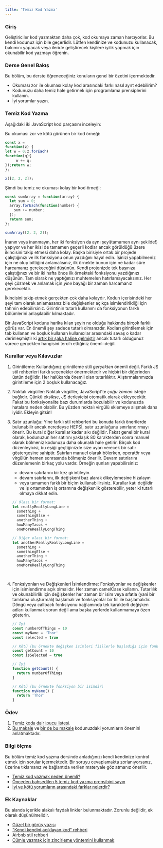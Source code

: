 ```yaml
---
title: 'Temiz Kod Yazma'
---
```


### Giriş

Geliştiriciler kod yazmaktan daha çok, kod okumaya zaman harcıyorlar. Bu kendi kodunuz için bile geçerlidir. Lütfen kendinize ve kodunuzu kullanacak, bakımını yapacak veya ileride geliştirecek kişilere iyilik yapmak için okunabilir kod yazmayı öğrenin.

### Derse Genel Bakış

Bu bölüm, bu derste öğreneceğiniz konuların genel bir özetini içermektedir.

- Okuması zor ile okuması kolay kod arasındaki farkı nasıl ayırt edebilirim?
- Kodunuzu daha temiz hale getirmek için programlama prensiplerini kullanın.
- İyi yorumlar yazın.

### Temiz Kod Yazma

Aşağıdaki iki JavaScript kod parçasını inceleyin:

Bu okuması zor ve kötü görünen bir kod örneği:

```JavaScript
const x =
function(z) {
let w = 0;z.forEach(
function(q){
     w += q;
});return w;
};

x([2, 2, 2]);
```

Şimdi bu temiz ve okuması kolay bir kod örneği:

```JavaScript
const sumArray = function(array) {
  let sum = 0;
  array.forEach(function(number) {
    sum += number;
  });
  return sum;
};

sumArray([2, 2, 2]);
```

İnanın veya inanmayın, her iki fonksiyon da aynı şeyi\(tamamen aynı şekilde!\) yapıyor ve her ikisi de tamamen geçerli kodlar ancak görüldüğü üzere ikincisini takip etmesi daha kolay. Başka birisiyle ortak bir projede çalıştığınızı ve ilk fonksiyonu onun yazdığını hayal edin. İşinizi yapabilmeniz için ne olup bittiğini anlamalısınız, ilk örnekte bunun için ne kadar süre harcamanız gerekeceğini düşünün. Kendi projenizde tek başınıza çalıştığınızı ve bir iki hafta önce ilk örnekteki fonksiyonu yazdığınızı düşünün. Tam olarak ne yaptığınızı muhtemelen hatırlamayacaksınız. Her şeyi çözmek ve anlamak için _yine_ bayağı bir zaman harcamanız gerekecektir.

İkincisini takip etmek gerçekten çok daha kolaydır. Kodun içerisindeki her şeyi tam olarak anlamasanız bile değişkenler açıkça isimlendirildiği için tahmin edebilirsiniz. Girintinin tutarlı kullanımı da fonksiyonun farklı bölümlerini anlaşılabilir kılmaktadır.

Bir JavaScript kodunu harika kılan şeyin ne olduğu hakkında birçok farklı görüş var. En önemli şey sadece tutarlı olmanızdır. Kodları girintilemek için tab kullanan ve boşluk kullanan kullanıcılar arasındaki savaş o kadar derinleşmiştir ki [artık bir şaka haline gelmiştir](https://www.youtube.com/watch?v=SsoOG6ZeyUI) ancak tutarlı olduğunuz sürece gerçekten hangisini tercih ettiğiniz önemli değil.

### Kurallar veya Kılavuzlar

1.  Girintileme: Kullandığınız girintileme stili _gerçekten_ önemli değil. Farklı JS stil rehberleri farklı seçenekler önermektedir ve hiçbiri bir diğerinden üstün değildir. Her halükarda önemli olan tutarlılıktır. Alıştırmalarımızda girintileme için 2 boşluk kullanacağız.

2.  Noktalı virgüller: Noktalı virgüller, JavaScript'te _çoğu zaman_ isteğe bağlıdır. Çünkü eksikse, JS derleyicisi otomatik olarak ekleyecektir. Fakat bu fonksiyonalite bazı durumlarda bozulabilir ve kodunuzda hatalara neden olabilir. Bu yüzden noktalı virgülü eklemeye alışmak daha iyidir. Ekleyin gitsin!

3.  Satır uzunluğu: Yine farklı stil rehberleri bu konuda farklı önerilerde bulunabilir ancak neredeyse HEPSİ, satır uzunluğunu sınırlandırmayı önerir. Bu kural diğer kurallar kadar sıkı değildir. Fakat genel bir kural olarak, kodunuzun her satırını yaklaşık 80 karakterden sonra manuel olarak bölmeniz kodunuzu daha okunaklı hale getirir. Birçok kod düzenleyicisi, bu eşiği geçtiğinizde size uyarı verecek bir satır göstergesine sahiptir. Satırları manuel olarak bölerken, operatör veya virgülün hemen sonrasında bölmeniz önerilir. Devam satırlarını düzenlemenin birkaç yolu vardır. Örneğin şunları yapabilirsiniz:

    - devam satırlarını bir kez girintileyin.
    - devam satırlarını, ilk değişkeni baz alarak dikeylemesine hizalayın
    - veya tamamen farklı bir biçim kullanabilirsiniz. Kurallar katı değildir ve iş ortamından iş ortamına değişkenlik gösterebilir, yeter ki tutarlı olmaya dikkat edin.

    ```javascript
    // Olası bir format:
    let reallyReallyLongLine =
      something +
      somethingElse +
      anotherThing +
      howManyTacos +
      oneMoreReallyLongThing

    // Diğer olası bir format:
    let anotherReallyReallyLongLine =
      something +
      somethingElse +
      anotherThing +
      howManyTacos +
      oneMoreReallyLongThing
    ```

    ​

4.  Fonksiyonları ve Değişkenleri İsimlendirme: Fonksiyonlar ve değişkenler için isimlendirme açık olmalıdır. Her zaman camelCase kullanın. Tutarlılık ve okunabilirlik için değişkenler her zaman bir isim veya sıfatla (yani bir tamlama oluşturmalı) başlamalı ve fonksiyonlar bir fiil ile başlamalıdır. Döngü veya callback fonksiyonu bağlamında tek karakterli değişken adları kullanmak sorun değil ama başka yerlerde kullanmamaya özen gösterin.

    ```javascript
    // İyi
    const numberOfThings = 10
    const myName = 'Thor'
    const selected = true

    // Kötü (bu örnekte değişken isimleri fiillerle başladığı için fonksiyonlarla karıştırılabilir)
    const getCount = 10
    const isSelected = true

    // İyi
    function getCount() {
      return numberOfThings
    }

    // Kötü (bu örnekte fonksiyon bir isimdir)
    function myName() {
      return 'Thor'
    }
    ```

### Ödev

<div className="lesson-content__panel" markdown="1">

1.  [Temiz koda dair ipucu listesi](https://onextrapixel.com/10-principles-for-keeping-your-programming-code-clean/).
2.  [Bu makale](https://blog.codinghorror.com/coding-without-comments/) ve [bir de bu makale](https://blog.codinghorror.com/code-tells-you-how-comments-tell-you-why/) kodunuzdaki yorumların önemini anlatmaktadır.
</div>

### Bilgi ölçme

Bu bölüm temiz kod yazma dersinde anladığınızı kendi kendinize kontrol etmek için sorular içermektedir. Bir soruyu cevaplamakta zorlanıyorsanız, üzerine tıklamanız ve bağlantıda verilen materyale göz atmanız önerilir.

- [Temiz kod yazmak neden önemli?](#writing-clean-code)
- [Önceden bahsedilen 5 temiz kod yazma prensibini sayın](https://onextrapixel.com/10-principles-for-keeping-your-programming-code-clean/)
- [İyi ve kötü yorumların arasındaki farklar nelerdir?](https://onextrapixel.com/10-principles-for-keeping-your-programming-code-clean/)

### Ek Kaynaklar

Bu alanda içerikle alakalı faydalı linkler bulunmaktadır. Zorunlu değildir, ek olarak düşünülmelidir.

- [Güzel bir görüş yazısı](https://www.martinfowler.com/bliki/CodeAsDocumentation.html)
- ["Kendi kendini açıklayan kod" rehberi](http://wiki.c2.com/?SelfDocumentingCode)
- [Airbnb stil rehberi](https://github.com/airbnb/javascript)
- [Cümle yazmak için zincirleme yöntemini kullanmak](https://web.archive.org/web/20190211152543/https://javascriptissexy.com/beautiful-javascript-easily-create-chainable-cascading-methods-for-expressiveness/)
